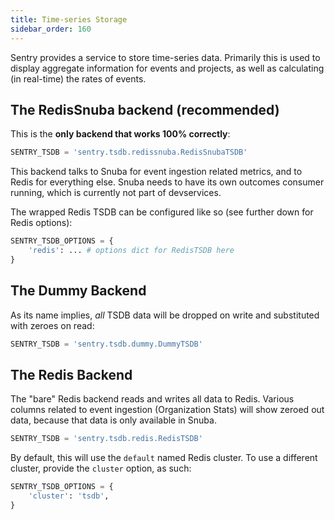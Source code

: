 ```yaml
---
title: Time-series Storage
sidebar_order: 160
---
```


Sentry provides a service to store time-series data. Primarily this is used to display aggregate information for events and projects, as well as calculating (in real-time) the rates of events.

## The RedisSnuba backend (recommended)

This is the **only backend that works 100% correctly**:

```python
SENTRY_TSDB = 'sentry.tsdb.redissnuba.RedisSnubaTSDB'
```

This backend talks to Snuba for event ingestion related metrics, and to Redis for everything else. Snuba needs to have its own outcomes consumer running, which is currently not part of devservices.

The wrapped Redis TSDB can be configured like so (see further down for Redis options):

```python
SENTRY_TSDB_OPTIONS = {
    'redis': ... # options dict for RedisTSDB here
}
```

## The Dummy Backend

As its name implies, _all_ TSDB data will be dropped on write and substituted with zeroes on read:

```python
SENTRY_TSDB = 'sentry.tsdb.dummy.DummyTSDB'
```

## The Redis Backend

The "bare" Redis backend reads and writes all data to Redis. Various columns related to event ingestion (Organization Stats) will show zeroed out data, because that data is only available in Snuba.

```python
SENTRY_TSDB = 'sentry.tsdb.redis.RedisTSDB'
```

By default, this will use the `default` named Redis cluster. To use a different cluster, provide the `cluster` option, as such:

```python
SENTRY_TSDB_OPTIONS = {
    'cluster': 'tsdb',
}
```
